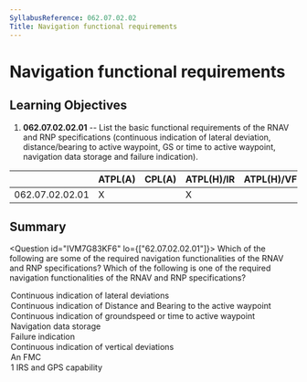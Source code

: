 ```yaml
---
SyllabusReference: 062.07.02.02
Title: Navigation functional requirements
---
```


# Navigation functional requirements

## Learning Objectives

1.  **062.07.02.02.01** -- List the basic functional requirements of the RNAV and
    RNP specifications (continuous indication of lateral deviation,
    distance/bearing to active waypoint, GS or time to active waypoint,
    navigation data storage and failure indication).

|                 | ATPL(A) | CPL(A) | ATPL(H)/IR | ATPL(H)/VFR | CPL(H) | IR  | CBIR(A) |
| --------------- | ------- | ------ | ---------- | ----------- | ------ | --- | ------- |
| 062.07.02.02.01 | X       |        | X          |             |        | X   |         |

## Summary

<Question id="IVM7G83KF6" lo={["62.07.02.02.01"]}>
  <Text variant="multipleCorrect" select={5}>
    Which of the following are some of the required navigation functionalities
    of the RNAV and RNP specifications?
  </Text>
<Text variant="oneCorrect">
  Which of the following is one of the required navigation functionalities of
  the RNAV and RNP specifications?
</Text>
<Option correct>Continuous indication of lateral deviations</Option>
<Option correct>
  Continuous indication of Distance and Bearing to the active waypoint
</Option>
<Option correct>
  Continuous indication of groundspeed or time to active waypoint
</Option>
<Option correct>Navigation data storage</Option>
<Option correct>Failure indication</Option>
<Option why="PBN and RNAV are all about horizontal navigation, so no monitoring of vertical deviations is prescribed.">
  Continuous indication of vertical deviations
</Option>
<Option why="PBN and RNAV do not specify an equipment list.">An FMC</Option>

  <Option why="PBN and RNAV do not specify an equipment list.">
    1 IRS and GPS capability
  </Option>
</Question>
